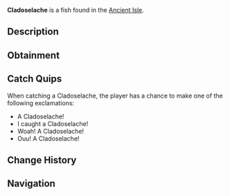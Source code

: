 {{FishInfobox
|image          = Cladoselache.png
|rarity         = Common
|sea            = First Sea
|location       = [[Ancient Isle]]
|sublocation    = Freshwater
|sources        = Fishing Rod
|radar_location = 
|xp             = 95
|weather        = 
|time           = Day
|season         = 
|bait           = Worm
|base_weight    = 24
|base_value     = 90
|weight_range   = 6
|base_chance    = 87
|base_resil     = 70
}}
'''Cladoselache''' is a {{Rarity|Common}} fish found in the [[Ancient Isle]].

== Description ==
{{Description|Cladoselache is a sleek, agile predator from the Devonian era, hunting fish and cephalopods.|Bestiary Entry}}

== Obtainment ==
{{Description|Can be found in freshwater in the Ancient Isle.|Bestiary Hint}}
{{Fish Availability|
Ancient Isle/Freshwater Pond
Ancient Isle/Waterfall
|top_rods      = 
Leviathan's Fang Rod\375958.82\0;
Trident Rod\371543.57\22156.87;
Rapid Rod\368340.48\52248.05;
Free Spirit Rod\363852.77\22101.68;
Fast Rod\359172.25\44940.15;
Wildflower Rod\349609\41409.56;
Long Rod\333562.87\41533.09;
Brick Built Rod\328842.75\40725.23;
Nocturnal Rod\169379.1\149441.86;
Frog Rod\340917.81\49638.38;
Firefly Rod\357529.09\49070.92;
No-Life Rod\349779.31\36121.86;
Challenger's Rod\322282.89\28599.74;
Zeus Rod\316509.82\31795.2;
Blazebringer Rod\313508.39\30406.77;
Depthseeker Rod\313291.45\28741.26;
Verdant Shear Rod\311967.81\30739.29;
Avalanche Rod\308583.88\26253.99;
Seraphic Rod\308250.39\31222.19;
Rod Of The Forgotten Fang\305172.4\28512.82;
Rod Of The Depths\304769.02\25901.17;
Volcanic Rod\303950.21\28827.56;
Ethereal Prism Rod\297267.86\0;
Rod Of The Exalted One\294997.02\0;
Steady Rod\163311.77\14359.57
|recommended   = Trident Rod
}}

== Catch Quips ==
When catching a Cladoselache, the player has a chance to make one of the following exclamations:
* A Cladoselache!
* I caught a Cladoselache!
* Woah! A Cladoselache!
* Ouu! A Cladoselache!

== Change History ==
{{Change History|{{subst:Current Version}}}}

== Navigation ==
{{Fish Navbox|Ancient Isle}}